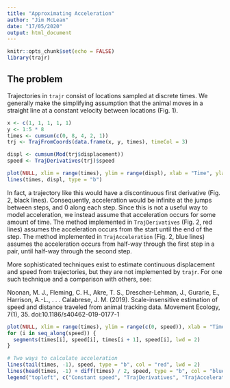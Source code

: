 ```yaml
---
title: "Approximating Acceleration"
author: "Jim McLean"
date: "17/05/2020"
output: html_document
---
```


```r
knitr::opts_chunk$set(echo = FALSE)
library(trajr)
```

## The problem

Trajectories in `trajr` consist of locations sampled at discrete times. We generally make the simplifying assumption that the animal moves in a straight line at a constant velocity between locations (Fig. 1). 

```r
x <- c(1, 1, 1, 1, 1)
y <- 1:5 * 8
times <- cumsum(c(0, 8, 4, 2, 1))
trj <- TrajFromCoords(data.frame(x, y, times), timeCol = 3)

displ <- cumsum(Mod(trj$displacement))
speed <- TrajDerivatives(trj)$speed

plot(NULL, xlim = range(times), ylim = range(displ), xlab = "Time", ylab = "Distance", main = "Distance travelled")
lines(times, displ, type = "b")

```

In fact, a trajectory like this would have a discontinuous first derivative (Fig. 2, black lines). Consequently, acceleration would be infinite at the jumps between steps, and 0 along each step. Since this is not a useful way to model acceleration, we instead assume that acceleration occurs for some amount of time. The method implemented in `TrajDerivatives` (Fig. 2, red lines) assumes the acceleration occurs from the start until the end of the step. The method implemented in `TrajAcceleration` (Fig. 2, blue lines) assumes the acceleration occurs from half-way through the first step in a pair, until half-way through the second step.

More sophisticated techniques exist to estimate continuous displacement and speed from trajectories, but they are not implemented by `trajr`. For one such technique and a comparison with others, see:

Noonan, M. J., Fleming, C. H., Akre, T. S., Drescher-Lehman, J., Gurarie, E., Harrison, A.-L., . . . Calabrese, J. M. (2019). Scale-insensitive estimation of speed and distance traveled from animal tracking data. Movement Ecology, 7(1), 35. doi:10.1186/s40462-019-0177-1


```r
plot(NULL, xlim = range(times), ylim = range(c(0, speed)), xlab = "Time", ylab = "Speed", main = "Approximating acceleration")
for (i in seq_along(speed)) {
  segments(times[i], speed[i], times[i + 1], speed[i], lwd = 2)
}

# Two ways to calculate acceleration
lines(tail(times, -1), speed, type = "b", col = "red", lwd = 2)
lines(head(times, -1) + diff(times) / 2, speed, type = "b", col = "blue", lwd = 2)
legend("topleft", c("Constant speed", "TrajDerivatives", "TrajAcceleration"), lwd = 2, col = c("black", "red", "blue"))
```
